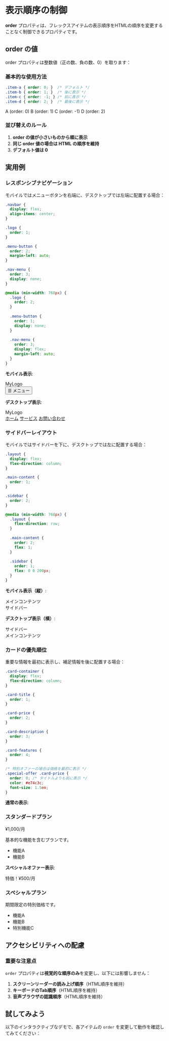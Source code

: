 
# 表示順序の制御

**order** プロパティは、フレックスアイテムの表示順序をHTMLの順序を変更することなく制御できるプロパティです。

## order の値

order プロパティは整数値（正の数、負の数、0）を取ります：

### 基本的な使用方法

```css title="CSS"
.item-a { order: 0; }  /* デフォルト */
.item-b { order: 1; }  /* 後に表示 */
.item-c { order: -1; } /* 前に表示 */
.item-d { order: 2; }  /* 最後に表示 */
```

<FlexContainer>
  <FlexItemFixed style={{ order: 0, backgroundColor: '#cce5ff' }}>A (order: 0)</FlexItemFixed>
  <FlexItemFixed style={{ order: 1, backgroundColor: '#d4edda' }}>B (order: 1)</FlexItemFixed>
  <FlexItemFixed style={{ order: -1, backgroundColor: '#f8d7da' }}>C (order: -1)</FlexItemFixed>
  <FlexItemFixed style={{ order: 2, backgroundColor: '#fff3cd', color: '#333' }}>D (order: 2)</FlexItemFixed>
</FlexContainer>

### 並び替えのルール

1. **order の値が小さいものから順に表示**
2. **同じ order 値の場合は HTML の順序を維持**
3. **デフォルト値は 0**

## 実用例

### レスポンシブナビゲーション

モバイルではメニューボタンを右端に、デスクトップでは左端に配置する場合：

```css title="CSS"
.navbar {
  display: flex;
  align-items: center;
}

.logo {
  order: 1;
}

.menu-button {
  order: 2;
  margin-left: auto;
}

.nav-menu {
  order: 3;
  display: none;
}

@media (min-width: 768px) {
  .logo {
    order: 2;
  }
  
  .menu-button {
    order: 1;
    display: none;
  }
  
  .nav-menu {
    order: 3;
    display: flex;
    margin-left: auto;
  }
}
```

**モバイル表示**:
<div
  style={{
    display: 'flex',
    alignItems: 'center',
    padding: '10px 20px',
    backgroundColor: '#333',
    color: 'white',
    borderRadius: '8px',
    marginBottom: '10px',
  }}
>
  <div style={{ order: 1, fontSize: '20px', fontWeight: 'bold' }}>MyLogo</div>
  <button
    style={{
      order: 2,
      marginLeft: 'auto',
      padding: '8px 12px',
      backgroundColor: 'transparent',
      border: '1px solid white',
      color: 'white',
      borderRadius: '4px',
      fontSize: '14px',
    }}
  >
    ☰ メニュー
  </button>
</div>

**デスクトップ表示**:
<div
  style={{
    display: 'flex',
    alignItems: 'center',
    padding: '10px 20px',
    backgroundColor: '#333',
    color: 'white',
    borderRadius: '8px',
  }}
>
  <div style={{ order: 2, fontSize: '20px', fontWeight: 'bold' }}>MyLogo</div>
  <nav
    style={{
      order: 3,
      marginLeft: 'auto',
      display: 'flex',
      gap: '20px',
    }}
  >
    <a href="#" style={{ color: 'white', textDecoration: 'none' }}>ホーム</a>
    <a href="#" style={{ color: 'white', textDecoration: 'none' }}>サービス</a>
    <a href="#" style={{ color: 'white', textDecoration: 'none' }}>お問い合わせ</a>
  </nav>
</div>

### サイドバーレイアウト

モバイルではサイドバーを下に、デスクトップでは左に配置する場合：

```css title="CSS"
.layout {
  display: flex;
  flex-direction: column;
}

.main-content {
  order: 1;
}

.sidebar {
  order: 2;
}

@media (min-width: 768px) {
  .layout {
    flex-direction: row;
  }
  
  .main-content {
    order: 2;
    flex: 1;
  }
  
  .sidebar {
    order: 1;
    flex: 0 0 200px;
  }
}
```

**モバイル表示（縦）**:
<div
  style={{
    display: 'flex',
    flexDirection: 'column',
    height: '200px',
    border: '2px solid #ccc',
    borderRadius: '8px',
    overflow: 'hidden',
    marginBottom: '10px',
    color: 'black',
  }}
>
  <div
    style={{
      order: 1,
      flex: 1,
      padding: '20px',
      backgroundColor: 'white',
      display: 'flex',
      alignItems: 'center',
      justifyContent: 'center',
    }}
  >
    メインコンテンツ
  </div>
  <div
    style={{
      order: 2,
      padding: '15px',
      backgroundColor: '#f8f9fa',
      borderTop: '1px solid #ddd',
      textAlign: 'center',
    }}
  >
    サイドバー
  </div>
</div>

**デスクトップ表示（横）**:
<div
  style={{
    display: 'flex',
    flexDirection: 'row',
    height: '150px',
    border: '2px solid #ccc',
    borderRadius: '8px',
    overflow: 'hidden',
    color: 'black',
  }}
>
  <div
    style={{
      order: 1,
      flex: '0 0 150px',
      padding: '15px',
      backgroundColor: '#f8f9fa',
      borderRight: '1px solid #ddd',
      display: 'flex',
      alignItems: 'center',
      justifyContent: 'center',
    }}
  >
    サイドバー
  </div>
  <div
    style={{
      order: 2,
      flex: 1,
      padding: '20px',
      backgroundColor: 'white',
      display: 'flex',
      alignItems: 'center',
      justifyContent: 'center',
    }}
  >
    メインコンテンツ
  </div>
</div>

### カードの優先順位

重要な情報を最初に表示し、補足情報を後に配置する場合：

```css title="CSS"
.card-container {
  display: flex;
  flex-direction: column;
}

.card-title {
  order: 1;
}

.card-price {
  order: 2;
}

.card-description {
  order: 3;
}

.card-features {
  order: 4;
}

/* 特別オファーの場合は価格を最初に表示 */
.special-offer .card-price {
  order: 0; /* タイトルよりも前に表示 */
  color: #e74c3c;
  font-size: 1.5em;
}
```

**通常の表示**:
<div
  style={{
    display: 'flex',
    flexDirection: 'column',
    padding: '20px',
    border: '1px solid #ddd',
    borderRadius: '8px',
    backgroundColor: 'white',
    width: '250px',
    marginBottom: '10px',
  }}
>
  <h3 style={{ order: 1, margin: '0 0 10px 0', fontSize: '18px', color: '#333' }}>
    スタンダードプラン
  </h3>
  <p style={{ order: 2, margin: '0 0 10px 0', fontSize: '20px', fontWeight: 'bold', color: '#007bff' }}>
    ¥1,000/月
  </p>
  <p style={{ order: 3, margin: '0 0 10px 0', color: '#666', fontSize: '14px' }}>
    基本的な機能を含むプランです。
  </p>
  <ul style={{ order: 4, margin: 0, paddingLeft: '20px', color: '#666', fontSize: '13px' }}>
    <li>機能A</li>
    <li>機能B</li>
  </ul>
</div>

**スペシャルオファー表示**:
<div
  style={{
    display: 'flex',
    flexDirection: 'column',
    padding: '20px',
    border: '2px solid #e74c3c',
    borderRadius: '8px',
    backgroundColor: 'white',
    width: '250px',
  }}
>
  <p style={{ order: 0, margin: '0 0 10px 0', fontSize: '24px', fontWeight: 'bold', color: '#e74c3c' }}>
    特価！¥500/月
  </p>
  <h3 style={{ order: 1, margin: '0 0 10px 0', fontSize: '18px', color: '#333' }}>
    スペシャルプラン
  </h3>
  <p style={{ order: 3, margin: '0 0 10px 0', color: '#666', fontSize: '14px' }}>
    期間限定の特別価格です。
  </p>
  <ul style={{ order: 4, margin: 0, paddingLeft: '20px', color: '#666', fontSize: '13px' }}>
    <li>機能A</li>
    <li>機能B</li>
    <li>特別機能C</li>
  </ul>
</div>

## アクセシビリティへの配慮

### 重要な注意点

`order` プロパティは**視覚的な順序のみ**を変更し、以下には影響しません：

1. **スクリーンリーダーの読み上げ順序**（HTML順序を維持）
2. **キーボードのTab順序**（HTML順序を維持）
3. **音声ブラウザの認識順序**（HTML順序を維持）

## 試してみよう

以下のインタラクティブなデモで、各アイテムの `order` を変更して動作を確認してみてください：

<OrderDemo />